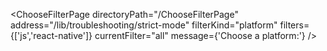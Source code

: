 


<ChooseFilterPage
    directoryPath="/ChooseFilterPage"
    address="/lib/troubleshooting/strict-mode"
    filterKind="platform"
    filters={['js','react-native']}
    currentFilter="all"
    message={'Choose a platform:'}
/>
